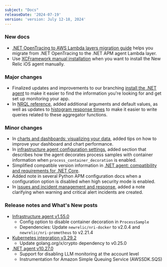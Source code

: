 ```yaml
---
subject: "Docs"
releaseDate: '2024-07-19'
version: 'version: July 12-18, 2024'
---
```


### New docs

* [.NET OpenTracing to AWS Lambda layers migration guide](/docs/apm/agents/net-agent/getting-started/opentracing-to-layers-migration-guide) helps you migrate from .NET OpenTracing to the .NET APM agent Lambda layer.
* Use [XCFramework manual installation](/docs/mobile-monitoring/new-relic-mobile-ios/installation/xcframework-installation) when you want to install the New Relic iOS agent manually.

### Major changes

* Finalized updates and improvements to our branching [install the .NET agent](/install/dotnet/) to make it easier to find the information you're looking for and get set up monitoring your app. 
* In [NRQL reference](/docs/nrql/nrql-syntax-clauses-functions/#func-histogram), added additional arguments and default values, as well as updates to [histogram response times](histogram-response-times-defaults) to make it easier to write queries related to these aggregator functions.


### Minor changes

* In [charts and dashboards: visualizing your data](/docs/nrql/get-started/charts-and-dashboards-with-nrql/#performance-improvement-for-dashboard-and-charts), added tips on how to improve your dashboard and chart performance.
* In [infrastructure agent configuration settings](/docs/infrastructure/install-infrastructure-agent/configuration/infrastructure-agent-configuration-settings/#process-container-decoration), added section that describes how the agent decorates process samples with container information when `process_container_decoration` is enabled.
* Simplified compatible version information in [.NET agent: compatibility and requirements for .NET Core](/docs/apm/agents/net-agent/getting-started/net-agent-compatibility-requirements-net-core).
* Added note in several Python APM configuration docs when a configuration option is disabled when high security mode is enabled.
* In [issues and incident management and response](/docs/alerts/incident-management/Issues-and-Incident-management-and-response/#search-filters), added a note clarifying when warning and critical alert incidents are created. 


### Release notes and What's New posts

* [Infrastructure agent v1.55.0](/docs/release-notes/infrastructure-release-notes/infrastructure-agent-release-notes/new-relic-infrastructure-agent-1550)
    * Config option to disable container decoration in `ProcessSample`
    * Dependencies: Update `newrelic/nri-docker` to v2.0.4 and `newrelic/nri-prometheus` to v2.21.4
* [Kubernetes integration v3.29.2](/docs/release-notes/infrastructure-release-notes/kubernetes-integration-release-notes/kubernetes-integration-3-29-2)
    * Update golang.org/x/crypto dependency to v0.25.0
* [.NET agent v10.27.0](/docs/release-notes/agent-release-notes/net-release-notes/net-agent-10-27-0)
    * Support for disabling LLM monitoring at the account level
    * Instrumentation for Amazon Simple Queuing Service (AWSSDK.SQS)